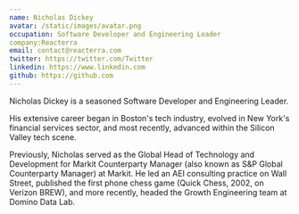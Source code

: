 ```yaml
---
name: Nicholas Dickey
avatar: /static/images/avatar.png
occupation: Software Developer and Engineering Leader
company:Reacterra
email: contact@reacterra.com
twitter: https://twitter.com/Twitter
linkedin: https://www.linkedin.com
github: https://github.com
---
```



Nicholas Dickey is a seasoned Software Developer and Engineering Leader.

His extensive career began in Boston's tech industry, evolved in New York's financial services sector, and most recently, advanced within the Silicon Valley tech scene.

Previously, Nicholas served as the Global Head of Technology and Development for Markit Counterparty Manager (also known as S&P Global Counterparty Manager) at Markit. He led an AEI consulting practice on Wall Street, published the first phone chess game (Quick Chess, 2002, on Verizon BREW), and more recently, headed the Growth Engineering team at Domino Data Lab.
